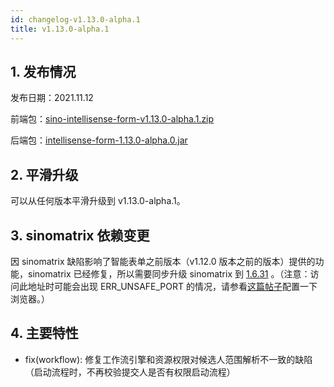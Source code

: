 ```yaml
---
id: changelog-v1.13.0-alpha.1
title: v1.13.0-alpha.1
---
```



## 1. 发布情况

发布日期：2021.11.12

前端包：[sino-intellisense-form-v1.13.0-alpha.1.zip](http://sino-intellisense-form.oss-cn-beijing.aliyuncs.com/v1.13.0-alpha.1/sino-intellisense-form-v1.13.0-alpha.1.zip)

后端包：[intellisense-form-1.13.0-alpha.0.jar](http://sino-intellisense-form.oss-cn-beijing.aliyuncs.com/v1.13.0-alpha.0/intellisense-form-1.13.0-alpha.0.jar)

## 2. 平滑升级

可以从任何版本平滑升级到 v1.13.0-alpha.1。

## 3. sinomatrix 依赖变更

因 sinomatrix 缺陷影响了智能表单之前版本（v1.12.0 版本之前的版本）提供的功能，sinomatrix 已经修复，所以需要同步升级 sinomatrix 到 [1.6.31](http://47.93.34.153:10080/sino-matrix/sino-matrix/blob/master/CHANGELOG.md) 。（注意：访问此地址时可能会出现 ERR_UNSAFE_PORT 的情况，请参看[这篇帖子](https://blog.csdn.net/kjcxmx/article/details/118122483)配置一下浏览器。）

## 4. 主要特性

- fix(workflow): 修复工作流引擎和资源权限对候选人范围解析不一致的缺陷（启动流程时，不再校验提交人是否有权限启动流程）
